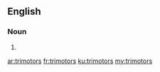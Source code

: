 ==English==

===Noun===
{{head|en}}

# {{plural of|trimotor}}

[[ar:trimotors]]
[[fr:trimotors]]
[[ku:trimotors]]
[[my:trimotors]]